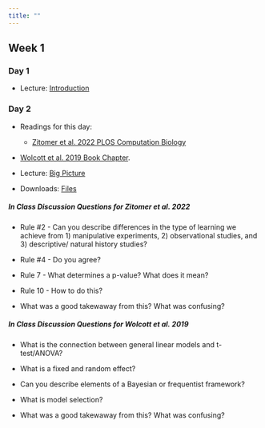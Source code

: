 ```yaml
---
title: ""
---
```


## Week 1

### Day 1

-   Lecture: <a href="/FW680A4/Introduction.qmd">Introduction</a>


### Day 2

-   Readings for this day: 
    - <a href="/readings/Zitomer et al. 2022 PLOS Computation Biology.pdf">Zitomer et al. 2022 PLOS Computation Biology</a>
  - <a href="/readings/Statistical Inference Book Chapter.pdf">Wolcott et al. 2019 Book Chapter</a>. 

-   Lecture: <a href="/FW680A4/BigPicture.qmd">Big Picture</a>

-   Downloads: <a href="/FW680A4/BigPicture.qmd">Files</a>



##### **In Class Discussion Questions for Zitomer et al. 2022**

 - Rule #2 - Can you describe differences in the type of learning we achieve from 1) manipulative experiments, 2) observational studies, and 3) descriptive/ natural history studies?

-  Rule #4 - Do you agree?

- Rule 7 - What determines a p-value? What does it mean?

-  Rule 10 - How to do this?

- What was a good takewaway from this? What was confusing?

##### **In Class Discussion Questions for Wolcott et al. 2019**

- What is the connection between general linear models and t-test/ANOVA?

- What is a fixed and random effect? 

- Can you describe elements of a Bayesian or frequentist framework?

- What is model selection?

- What was a good takewaway from this? What was confusing?